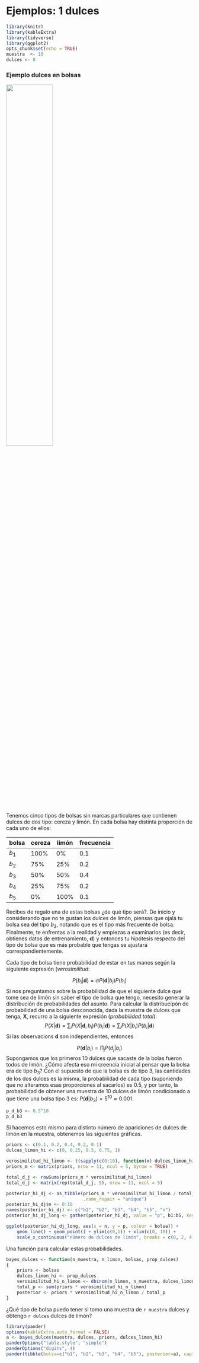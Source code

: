 # Ejemplos: 1 dulces

```r
library(knitr)
library(kableExtra)
library(tidyverse)
library(ggplot2)
opts_chunk$set(echo = TRUE)
muestra  <- 10
dulces <- 8

```


### Ejemplo dulces en bolsas

![](./imagenes/bolsas.png){width=50%}

Tenemos cinco tipos de bolsas sin marcas particulares que contienen dulces de dos tipo: cereza y limón. En cada bolsa hay distinta proporción de cada uno de ellos:

|bolsa     | cereza |  limón |frecuencia |
|----------|--------|--------|-----------|
|$b_1$     |  100%  |   0%   |    0.1    |
|$b_2$     |   75%  |  25%   |    0.2    |
|$b_3$     |   50%  |  50%   |    0.4    |
|$b_4$     |   25%  |  75%   |    0.2    |
|$b_5$     |    0%  | 100%   |    0.1    |

Recibes de regalo una de estas bolsas ¿de qué tipo será?. De inicio y considerando que no te gustan los dulces de limón, piensas que ojalá tu bolsa sea del tipo $b_3$, notando que es el tipo más frecuente de bolsa. Finalmente, te enfrentas a la realidad y empiezas a examinarlos (es decir, obtienes datos de entrenamiento, $\textbf{d}$) y entonces tu hipótesis respecto del tipo de bolsa que es más probable que tengas se ajustará correspondientemente.

Cada tipo de bolsa tiene probabilidad de estar en tus manos según la siguiente expresión (_verosimilitud_:

$$
P(b_i|\textbf{d}) = \alpha P(\textbf{d}|b_i) P(b_i)
$$
Si nos preguntamos sobre la probabilidad de que el siguiente dulce que tome sea de limón sin saber el tipo de bolsa que tengo, necesito generar la distribución de probabilidades del asunto. Para calcular la distribucipón de probabilidad de una bolsa desconocida, dada la muestra de dulces que tenga, $\textbf{X}$, recurro a la siguiente expresión (_probabilidad total_):
$$
P(X|\textbf{d}) = \sum_{i} P(X|\textbf{d}, b_i) P(b_i|\textbf{d}) = \sum_{i} P(X|b_i)P(b_i|\textbf{d})
$$
Si las observacions $\textbf{d}$ son independientes, entonces

$$
P(\textbf{d}|b_i) = \prod_j P(d_j|b_i)
$$
Supongamos que los primeros 10 dulces que sacaste de la bolas fueron todos de limón. ¿Cómo afecta eso mi creencia inicial al pensar que la bolsa era de tipo $b_3$? Con el supuesto de que la bolsa es de tipo 3, las cantidades de los dos dulces es la misma, la probabilidad de cada tipo (suponiendo que no alteramos esas proporciones al sacarlos) es 0.5, y por tanto, la probabilidad de obtener una muestra de 10 dulces de limón condicionado a que tiene una bolsa tipo 3 es: $P(\textbf{d}|b_3) = 5^{10} \approx 0.001$.


```r
p_d_b3 <- 0.5^10
p_d_b3

```

Si hacemos esto mismo para distinto número de apariciones de dulces de limón en la muestra, obtenemos las siguientes gráficas.

```r
priors <- c(0.1, 0.2, 0.4, 0.2, 0.1)
dulces_limon_hi <- c(0, 0.25, 0.5, 0.75, 1)

verosimilitud_hi_limon <- t(sapply(c(0:10), function(x) dulces_limon_hi^x))
priors_m <- matrix(priors, nrow = 11, ncol = 5, byrow = TRUE)

total_d_j <- rowSums(priors_m * verosimilitud_hi_limon)
total_d_j <- matrix(rep(total_d_j, 5), nrow = 11, ncol = 5)

posterior_hi_dj <- as_tibble(priors_m * verosimilitud_hi_limon / total_d_j, 
                             .name_repair = "unique")
posterior_hi_dj$n <- 0:10 
names(posterior_hi_dj) <- c("b1", "b2", "b3", "b4", "b5", "n") 
posterior_hi_dj_long <- gather(posterior_hi_dj, value = "p", b1:b5, key= "bolsa")

ggplot(posterior_hi_dj_long, aes(x = n, y = p, colour = bolsa)) + 
    geom_line() + geom_point() + ylim(c(0,1)) + xlim(c(0, 10)) +
    scale_x_continuous("número de dulces de limón", breaks = c(0, 2, 4, 6, 8, 10))

```

Una función para calcular estas probabilidades.

```r
bayes_dulces <- function(n_muestra, n_limon, bolsas, prop_dulces)
{
    priors <- bolsas
    dulces_limon_hi <- prop_dulces
    verosimilitud_hi_n_limon <- dbinom(n_limon, n_muestra, dulces_limon_hi)
    total_p <- sum(priors * verosimilitud_hi_n_limon)
    posterior <- priors * verosimilitud_hi_n_limon / total_p
}

```

¿Qué tipo de bolsa puedo tener si tomo una muestra de `r muestra` dulces y obtengo `r dulces` dulces de limón?
 
```r
library(pander)
options(kableExtra.auto_format = FALSE)
a <- bayes_dulces(muestra, dulces, priors, dulces_limon_hi)
panderOptions("table.style", "simple")
panderOptions("digits", 4)
pander(tibble(bolsa=c("b1", "b2", "b3", "b4", "b5"), posterior=a), caption = "Probabilidades _a posteriori_ para cada tipo de bolsa", justify = "center")
```

